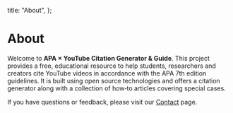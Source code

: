   title: "About",
};

# About

Welcome to **APA × YouTube Citation Generator & Guide**.  This project
provides a free, educational resource to help students, researchers
and creators cite YouTube videos in accordance with the APA 7th
edition guidelines.  It is built using open source technologies and
offers a citation generator along with a collection of how‑to
articles covering special cases.

If you have questions or feedback, please visit our [Contact](/contact)
page.
